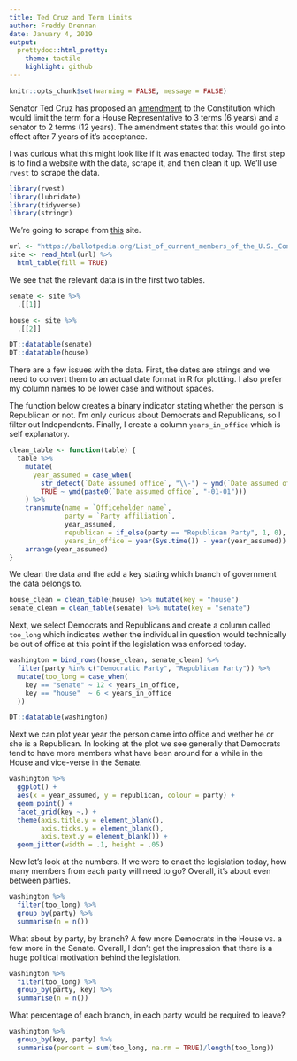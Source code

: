 ```yaml
---
title: Ted Cruz and Term Limits
author: Freddy Drennan
date: January 4, 2019
output:
  prettydoc::html_pretty:
    theme: tactile
    highlight: github
---
```



```r
knitr::opts_chunk$set(warning = FALSE, message = FALSE)
```

Senator Ted Cruz has proposed an [amendment](https://www.cruz.senate.gov/files/documents/Bills/20190103_termlimits.pdf) to the Constitution which would limit the term for a House Representative to 3 terms (6 years) and a senator to 2 terms (12 years). The amendment states that this would go into effect after 7 years of it's acceptance. 

I was curious what this might look like if it was enacted today. The first step is to find a website with the data, scrape it, and then clean it up. We'll use `rvest` to scrape the data. 


```r
library(rvest)
library(lubridate)
library(tidyverse)
library(stringr)
```

We're going to scrape from [this](https://ballotpedia.org/List_of_current_members_of_the_U.S._Congress) site. 

```r
url <- "https://ballotpedia.org/List_of_current_members_of_the_U.S._Congress"
site <- read_html(url) %>% 
  html_table(fill = TRUE)
```

We see that the relevant data is in the first two tables. 
```r
senate <- site %>% 
  .[[1]]

house <- site %>% 
  .[[2]]

DT::datatable(senate)
DT::datatable(house)
```

There are a few issues with the data. First, the dates are strings and we need to convert them to an actual date format in R for plotting. I also prefer my column names to be lower case and without spaces. 

The function below creates a binary indicator stating whether the person is Republican or not. I'm only curious about Democrats and Republicans, so I filter out Independents. Finally, I create a column `years_in_office` which is self explanatory.

```r
clean_table <- function(table) {
  table %>% 
    mutate(
      year_assumed = case_when(
        str_detect(`Date assumed office`, "\\-") ~ ymd(`Date assumed office`),
        TRUE ~ ymd(paste0(`Date assumed office`, "-01-01")))
    ) %>% 
    transmute(name = `Officeholder name`,
              party = `Party affiliation`,
              year_assumed,
              republican = if_else(party == "Republican Party", 1, 0),
              years_in_office = year(Sys.time()) - year(year_assumed)) %>% 
    arrange(year_assumed)
}
```

We clean the data and the add a key stating which branch of government the data belongs to.
```r
house_clean = clean_table(house) %>% mutate(key = "house")
senate_clean = clean_table(senate) %>% mutate(key = "senate")
```

Next, we select Democrats and Republicans and create a column called `too_long` which indicates wether the individual in question would technically be out of office at this point if the legislation was enforced today.

```r
washington = bind_rows(house_clean, senate_clean) %>% 
  filter(party %in% c("Democratic Party", "Republican Party")) %>% 
  mutate(too_long = case_when(
    key == "senate" ~ 12 < years_in_office,
    key == "house"  ~ 6 < years_in_office
  ))

DT::datatable(washington)
```

Next we can plot year year the person came into office and wether he or she is a Republican. In looking at the plot we see generally that Democrats tend to have more members what have been around for a while in the House and vice-verse in the Senate. 

```r
washington %>% 
  ggplot() +
  aes(x = year_assumed, y = republican, colour = party) +
  geom_point() +
  facet_grid(key ~.) +
  theme(axis.title.y = element_blank(),
        axis.ticks.y = element_blank(),
        axis.text.y = element_blank()) +
  geom_jitter(width = .1, height = .05)
```

Now let's look at the numbers. If we were to enact the legislation today, how many members from each party will need to go? Overall, it's about even between parties.
```r
washington %>% 
  filter(too_long) %>% 
  group_by(party) %>% 
  summarise(n = n())
```

What about by party, by branch? A few more Democrats in the House vs. a few more in the Senate. Overall, I don't get the impression that there is a huge political motivation behind the legislation.
```r
washington %>% 
  filter(too_long) %>% 
  group_by(party, key) %>% 
  summarise(n = n())
```

What percentage of each branch, in each party would be required to leave?
```r
washington %>% 
  group_by(key, party) %>% 
  summarise(percent = sum(too_long, na.rm = TRUE)/length(too_long))
```